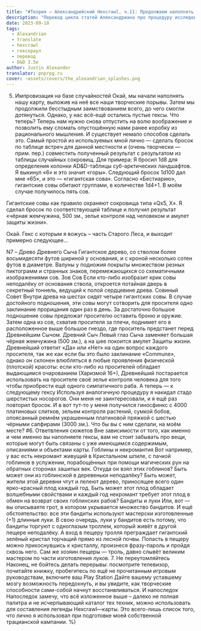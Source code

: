 ```yaml
---
title: "#Теория — Александрийский Hexcrawl, ч.11: Продолжаем наполнять гексы"
description: "Перевод цикла статей Александриана про процедуру исследования гексов в третьей редакции D&D #alexandrian #hexcrawl #dnd3e #translate"
date: 2023-09-18
tags:
  - Alexandrian
  - translate
  - hexcrawl
  - гекскраул
  - перевод
  - D&D 3.5e
author: Justin Alexander
translator: pnprpg.ru
cover: ~assets/covers/the_alexandrian_splashes.png
---
```


5. Импровизация на базе случайностей
Окай, мы начали наполнять нашу карту, выложив на неё все наши творческие порывы. Затем мы продолжили бесстыдным заимствованием всего, до чего смогли дотянуться. Однако, у нас всё-ещё остались пустые гексы. Что теперь? Теперь нам нужно снова отпустить на волю воображение и позволить ему сломать опустошённую нами ранее коробку из рационального мышления. И существует немало способов сделать это. Самый простой из используемых мной лично — сделать бросок по таблице встреч для данной местности и (очень творчески — прим. пер.) совместить полученный результат с результатом из таблицы случайных сокровищ.
Для примера:
Я бросил 1d8 для определения колонки AD&D-таблицы суб-арктических ландшафтов. Я выкинул «6» и это значит «горы».
Следующий бросок 1d100 дал мне «65», и это — «гигантская сова». Согласно «Бестиарию», гигантские совы обитают группами, в количестве 1d4+1. В моём случае получилось пять сов.

Гигантские совы как правило охраняют сокровища типа «Qx5, X». Я сделал бросок по соответствующей таблице и получил результат «чёрная жемчужина, 500 зм., зелье контроля над человеком и амулет защиты жизни».

Окай. Гекс с которым я вожусь – часть Старого Леса, и выходит примерно следующее…

N7 – Древо Древнего Сыча
 Гигантское дерево, со стволом более восьмидесяти футов шириной у основания, и с кроной несколько сотен футов в диаметре. Валуны у подножия покрыты множеством резных пиктограмм и странных знаков, перемежающихся со схематичными изображениями сов.
Зов Сов
Если кто-либо изобразит крик совы неподалёку от основания ствола, откроется потайная дверь в секретный тоннель, ведущий к полой сердцевине древа.
Совиный Совет
Внутри древа на шестах сидят четыре гигантских совы. В случае достойного подношения, эти совы могут сотворить для просителя одно заклинание прорицания один раз в день. За достаточно большое подношение совы предложат просителю оставить броню и оружие. Затем одна из сов, схватив просителя за плечи, поднимет его в расположенное выше большое гнездо, где проситель предстанет перед Древнейшим Сычом.
Древний Сыч
Левый глаз Сыча заменяет большая чёрная жемчужина (500 зм.), а на шее покоится амулет Защиты жизни. Древнейший ответит «Да» или «Нет» на один вопрос каждого просителя, так же как если бы это было заклинание «Commune», однако он склонен влюбляться в любые проявления физической (плотской) красоты: если кто-либо из просителей обладает выдающимся очарованием (Харизмой 16+), Древнейший постарается использовать на просителе своё зелье контроля человека для того чтобы приобрести ещё одного симпатичного раба.
А теперь — к следующему гексу
Используя аналогичную процедуру я накидал стадо шерстистых носорогов. Они меня не заинтересовали, и я ещё раз повторил бросок. И в вот тут-то у меня получился гиносфинкс с 4000 платиновых слитков, зельем контроля растений, сумкой бобов, опоясанный ремнём украшенным платиновой пряжкой с шестью чёрными сапфирами (3000 зм.). Что бы вы с ним сделали, на моём месте?
#6. Ответвления сюжетов
 Вне зависимости от того, как именно и чем именно вы наполняете гексы, вам не стоит забывать про вещи, которые могут быть связаны с уже имеющимся содержимым, описаниями и объектами карты.
Гоблины и некромантия
Вот например, у вас есть некромант живущий в Кристальном шпиле, с пачкой гоблинов в услужении, порабощённых при помощи магических рун на обратных сторонах зашитых век. Откуда он взял этих гоблинов? Быть может они из гоблинской в деревеньки неподалёку? Быть может, жители этой деревни чтут и лелеют дерево, приносящее всего один ярко-красный плод каждый год. Быть может этот плод обладает волшебными свойствами и каждый год некромант требует этот плод в обмен на возврат своих гоблинских рабов?
Бандиты и луки
Или, вот — вы описываете грот, в котором укрывается множество бандитов. И ещё обстоятельство: все эти бандиты используют мастерски изготовленные (+1) длинные луки. В свою очередь, луки у бандитов есть потому, что бандиты торгуют с одноглазым троллем, который живёт в другой пещере неподалёку. А вход в пещеру тролля преграждает гигантский зелёный кристал торчащий прямо из лесной почвы. Попасть в пещеру можно прикоснувшись к кристаллу, произнеся фразу-пароль и пройдя сквозь него. Сам же хозяин пещеры — троль, давно слывёт великим мастером по части изготовления луков.
7. Не переутомляйтесь
Наконец, не бойтесь делать перерывы: посмотрите телевизор, почитайте книжку, пробегитесь по ещё не прочитанным игровым руководствам, включите ваш Play Station Дайте вашему уставшему мозгу возможность передохнуть, и вы увидите, как творческие способности сами-собой начнут восстанвливаться.
И напоследок
Напоследок замечу, что всё изложенное выше – далеко не полная палитра и не исчерпывающий каталог тех техник, можно использовать для составления легенды Hexcrawl—карты. Это всего-лишь список того, что лично я использовал при подготовке моей собственной трацианской кампании. %) 